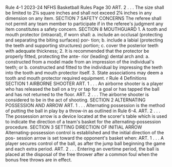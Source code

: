 Rule 4-1 2023-24 NFHS Basketball Rules Page 30 ART. 2 . . . The size shall be limited to 2¼ square inches and shall not exceed 2¼ inches in any dimension on any item. SECTION 7 SAFETY CONCERNS The referee shall not permit any team member to participate if in the referee's judgment any item constitutes a safety concern. SECTION 8 MOUTHGUARD 1. A tooth and mouth protector (intraoral), if worn shall: a. include an occlusal (protecting and separating the biting surfaces) por- tion; b. include a labial (protecting the teeth and supporting structures) portion; c. cover the posterior teeth with adequate thickness; 2. It is recommended that the protector be properly fitted, protecting the ante- rior (leading) dental arch and: a. constructed from a model made from an impression of the individual's teeth; or b. constructed and fitted to the individual by impressing the teeth into the tooth and mouth protector itself. 3. State associations may deem a tooth and mouth protector required equipment. r Rule 4 Definitions SECTION 1 AIRBORNE SHOOTER ART. 1 . . . An airborne shooter is a player who has released the ball on a try or tap for a goal or has tapped the ball and has not returned to the floor. ART. 2 . . . The airborne shooter is considered to be in the act of shooting. SECTION 2 ALTERNATING POSSESSION AND ARROW ART. 1 . . . Alternating possession is the method of putting the ball in play by a throw-in as outlined in Rule 6-4. ART. 2 . . . The possession arrow is a device located at the scorer's table which is used to indicate the direction of a team's basket for the alternating-possession procedure. SECTION 3 SETTING DIRECTION OF INITIAL ARROW Alternating-possession control is established and the initial direction of the pos- session arrow is set toward the opponent's basket when: ART. 1 . . . A player secures control of the ball, as after the jump ball beginning the game and each extra period. ART. 2 . . . Entering an overtime period, the ball is placed at the disposal of the free thrower after a common foul when the bonus free throws are in effect.